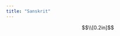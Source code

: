 ```yaml
---
title: "Sanskrit"
---
```

<style type="text/css">

.main-container {
  max-width: 800px;
}

</style>

$$\\[0.2in]$$
